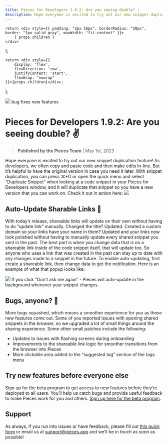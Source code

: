 ```yaml
---
title: Pieces for Developers 1.9.2: Are you seeing double? ✌️
description: Hope everyone is excited to try out our new snippet duplication feature! As developers, we often copy and paste code and then make edits in-line. But it’s helpful to have the original version in case you need it later.
---
```


    return <div style={{ padding: "2px 16px", borderRadius: "20px", border: "1px solid gray", maxWidth: "fit-content" }}>
        { props.children }
    </div>
};

    return <div style={{
        display: 'flex',
        flexDirection: 'row',
        justifyContent: 'start',
        flexWrap: "nowrap"
    }}>{props.children}</div>;
};

<link rel="canonical" href="https://code.pieces.app/updates/pieces-for-developers-1-9-2-are-you-seeing-double-try-duplicating-your-code-snippets" />

![](https://uploads-ssl.webflow.com/6143afec68f555387049efb3/63405a907f56de239726d799_PFD1_9_2_a0bbd919fd400d0ca511983e39100cb2_2000.jpeg)
<GridFlexRow><Tag>bug fixes</Tag> <Tag>new features</Tag></GridFlexRow>

# Pieces for Developers 1.9.2: Are you seeing double? ✌️
> **Published by the Pieces Team** | May 1st, 2023

Hope everyone is excited to try out our new snippet duplication feature! As developers, we often copy and paste code and then make edits in-line. But it’s helpful to have the original version in case you need it later.
With snippet duplication, you can press ⌘+D or open the quick menu and select “Duplicate Snippet” when looking at a code snippet in your Pieces for Developers window, and it will duplicate that snippet so you have a new version that you can work on.
Check it out in action here: 
![](https://uploads-ssl.webflow.com/6143afec68f555387049efb3/6345ad5b03255e892da27152_ezgif_com-gif-maker_3896c72d0613d4eb36929529b659d3ce.gif)

## Auto-Update Sharable Links 🔗
With today’s release, shareable links will update on their own without having to do “update link”  manually. Changed the title? Updated. Created a custom domain so your links have your name in them? Updated and your links now look polished without having to manually update every shared snippet you sent in the past.
The best part is when you change data that is on a shareable link inside of the code snippet itself, that will update too. So anyone who uses a link that was created in the past can stay up to date with any changes made to a snippet in the future.
To enable auto-updating, first create a shareable link, then change data to get the notification. Here is an example of what that popup looks like:

![](https://uploads-ssl.webflow.com/6143afec68f555387049efb3/6345ad5b03255e9fb3a27151_updatesharablelink_bcfe6b373b97e7876128b453fd6fe4e3_800.png)
If you click “Don’t ask me again” - Pieces will auto-update in the background whenever your snippet changes.

## Bugs, anyone? 🐛
More bugs squashed, which means a smoother experience for you as these new features come out. 
Some of you reported issues with opening shared snippets in the browser, so we upgraded a lot of small things around the sharing experience. Some other small patches include the following:
- Updates to issues with flashing screens during onboarding
- Improvements to the shareable link logic for smoother transitions from the browser into Pieces
- More clickable area added to the “suggested tag” section of the tags menu

## Try new features before everyone else
Sign up for the beta program to get access to new features before they’re deployed to all users. You’ll help us catch bugs and provide useful feedback to make Pieces work for you and others.  <a href="https://getpieces.typeform.com/to/XGGlUqEI" target="_blank" rel="noopener noreferrer">Sign up here for the beta program</a>.

## Support
As always, if you run into issues or have feedback, please fill out <a href="https://getpieces.typeform.com/to/mCjBSIjF" target="_blank" rel="noopener noreferrer">this quick form</a> or email us at <a href="mailto:support@pieces.app" target="_blank" rel="noopener noreferrer">support@pieces.app</a> and we’ll be in touch as soon as possible!
